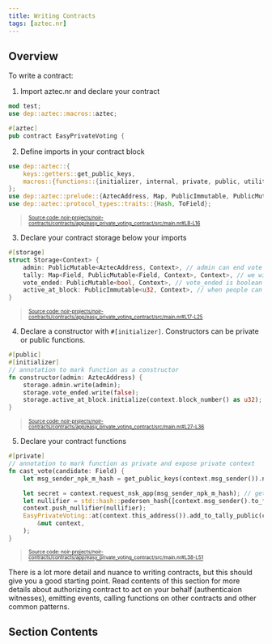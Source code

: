 ```yaml
---
title: Writing Contracts
tags: [aztec.nr]
---
```



## Overview

To write a contract:

1. Import aztec.nr and declare your contract

```rust
mod test;
use dep::aztec::macros::aztec;

#[aztec]
pub contract EasyPrivateVoting {
```

2. Define imports in your contract block

```rust title="imports" showLineNumbers
use dep::aztec::{
    keys::getters::get_public_keys,
    macros::{functions::{initializer, internal, private, public, utility}, storage::storage},
};
use dep::aztec::prelude::{AztecAddress, Map, PublicImmutable, PublicMutable};
use dep::aztec::protocol_types::traits::{Hash, ToField};
```

> <sup>
>   <sub>
>     <a
>       href="https://github.com/AztecProtocol/aztec-packages/blob/v0.85.0-alpha-testnet.5/noir-projects/noir-contracts/contracts/app/easy_private_voting_contract/src/main.nr#L8-L16"
>       target="_blank"
>       rel="noopener noreferrer"
>     >
>       Source code:
>       noir-projects/noir-contracts/contracts/app/easy_private_voting_contract/src/main.nr#L8-L16
>     </a>
>   </sub>
> </sup>

3. Declare your contract storage below your imports

```rust title="storage_struct" showLineNumbers
#[storage]
struct Storage<Context> {
    admin: PublicMutable<AztecAddress, Context>, // admin can end vote
    tally: Map<Field, PublicMutable<Field, Context>, Context>, // we will store candidate as key and number of votes as value
    vote_ended: PublicMutable<bool, Context>, // vote_ended is boolean
    active_at_block: PublicImmutable<u32, Context>, // when people can start voting
}
```

> <sup>
>   <sub>
>     <a
>       href="https://github.com/AztecProtocol/aztec-packages/blob/v0.85.0-alpha-testnet.5/noir-projects/noir-contracts/contracts/app/easy_private_voting_contract/src/main.nr#L17-L25"
>       target="_blank"
>       rel="noopener noreferrer"
>     >
>       Source code:
>       noir-projects/noir-contracts/contracts/app/easy_private_voting_contract/src/main.nr#L17-L25
>     </a>
>   </sub>
> </sup>

4. Declare a constructor with `#[initializer]`. Constructors can be private or public functions.

```rust title="constructor" showLineNumbers
#[public]
#[initializer]
// annotation to mark function as a constructor
fn constructor(admin: AztecAddress) {
    storage.admin.write(admin);
    storage.vote_ended.write(false);
    storage.active_at_block.initialize(context.block_number() as u32);
}
```

> <sup>
>   <sub>
>     <a
>       href="https://github.com/AztecProtocol/aztec-packages/blob/v0.85.0-alpha-testnet.5/noir-projects/noir-contracts/contracts/app/easy_private_voting_contract/src/main.nr#L27-L36"
>       target="_blank"
>       rel="noopener noreferrer"
>     >
>       Source code:
>       noir-projects/noir-contracts/contracts/app/easy_private_voting_contract/src/main.nr#L27-L36
>     </a>
>   </sub>
> </sup>

5. Declare your contract functions

```rust title="cast_vote" showLineNumbers
#[private]
// annotation to mark function as private and expose private context
fn cast_vote(candidate: Field) {
    let msg_sender_npk_m_hash = get_public_keys(context.msg_sender()).npk_m.hash();

    let secret = context.request_nsk_app(msg_sender_npk_m_hash); // get secret key of caller of function
    let nullifier = std::hash::pedersen_hash([context.msg_sender().to_field(), secret]); // derive nullifier from sender and secret
    context.push_nullifier(nullifier);
    EasyPrivateVoting::at(context.this_address()).add_to_tally_public(candidate).enqueue(
        &mut context,
    );
}
```

> <sup>
>   <sub>
>     <a
>       href="https://github.com/AztecProtocol/aztec-packages/blob/v0.85.0-alpha-testnet.5/noir-projects/noir-contracts/contracts/app/easy_private_voting_contract/src/main.nr#L38-L51"
>       target="_blank"
>       rel="noopener noreferrer"
>     >
>       Source code:
>       noir-projects/noir-contracts/contracts/app/easy_private_voting_contract/src/main.nr#L38-L51
>     </a>
>   </sub>
> </sup>

There is a lot more detail and nuance to writing contracts, but this should give you a good starting point.
Read contents of this section for more details about authorizing contract to act on your behalf (authenticaion witnesses),
emitting events, calling functions on other contracts and other common patterns.

## Section Contents

<DocCardList />
